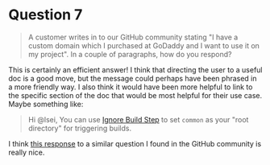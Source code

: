 # Question 7

> A customer writes in to our GitHub community stating "I have a custom domain which I purchased at GoDaddy and I want to use it on my project". In a couple of paragraphs, how do you respond?

This is certainly an efficient answer! I think that directing the user to a useful doc is a good move, but the message could perhaps have been phrased in a more friendly way. I also think it would have been more helpful to link to the specific section of the doc that would be most helpful for their use case. Maybe something like:

> Hi @lsei, You can use [Ignore Build Step](https://vercel.com/support/articles/how-do-i-use-the-ignored-build-step-field-on-vercel#with-folders-and-workspaces) to set `common` as your "root directory" for triggering builds.

I think [this response](https://github.com/vercel/community/discussions/470#discussioncomment-2379442) to a similar question I found in the GitHub community is really nice.
